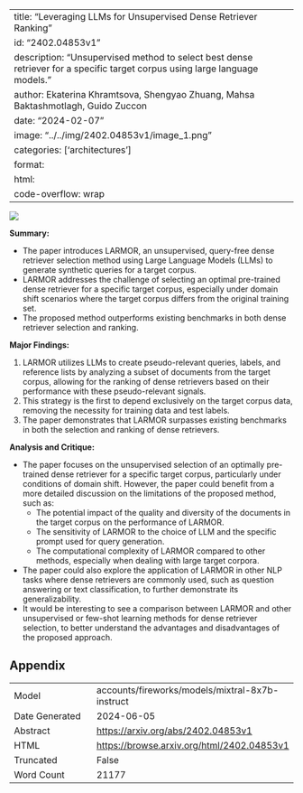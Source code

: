 
---
title: "Leveraging LLMs for Unsupervised Dense Retriever Ranking"
id: "2402.04853v1"
description: "Unsupervised method to select best dense retriever for a specific target corpus using large language models."
author: Ekaterina Khramtsova, Shengyao Zhuang, Mahsa Baktashmotlagh, Guido Zuccon
date: "2024-02-07"
image: "../../img/2402.04853v1/image_1.png"
categories: ['architectures']
format:
  html:
    code-overflow: wrap
---

![](../../img/2402.04853v1/image_1.png)

**Summary:**

- The paper introduces LARMOR, an unsupervised, query-free dense retriever selection method using Large Language Models (LLMs) to generate synthetic queries for a target corpus.
- LARMOR addresses the challenge of selecting an optimal pre-trained dense retriever for a specific target corpus, especially under domain shift scenarios where the target corpus differs from the original training set.
- The proposed method outperforms existing benchmarks in both dense retriever selection and ranking.

**Major Findings:**

1. LARMOR utilizes LLMs to create pseudo-relevant queries, labels, and reference lists by analyzing a subset of documents from the target corpus, allowing for the ranking of dense retrievers based on their performance with these pseudo-relevant signals.
2. This strategy is the first to depend exclusively on the target corpus data, removing the necessity for training data and test labels.
3. The paper demonstrates that LARMOR surpasses existing benchmarks in both the selection and ranking of dense retrievers.

**Analysis and Critique:**

- The paper focuses on the unsupervised selection of an optimally pre-trained dense retriever for a specific target corpus, particularly under conditions of domain shift. However, the paper could benefit from a more detailed discussion on the limitations of the proposed method, such as:
  - The potential impact of the quality and diversity of the documents in the target corpus on the performance of LARMOR.
  - The sensitivity of LARMOR to the choice of LLM and the specific prompt used for query generation.
  - The computational complexity of LARMOR compared to other methods, especially when dealing with large target corpora.
- The paper could also explore the application of LARMOR in other NLP tasks where dense retrievers are commonly used, such as question answering or text classification, to further demonstrate its generalizability.
- It would be interesting to see a comparison between LARMOR and other unsupervised or few-shot learning methods for dense retriever selection, to better understand the advantages and disadvantages of the proposed approach.

## Appendix

|          |          |
|----------|----------|
| Model     | accounts/fireworks/models/mixtral-8x7b-instruct       |
| Date Generated     | 2024-06-05       |
| Abstract | [https://arxiv.org/abs/2402.04853v1](https://arxiv.org/abs/2402.04853v1)        |
| HTML     | [https://browse.arxiv.org/html/2402.04853v1](https://browse.arxiv.org/html/2402.04853v1)       |
| Truncated       | False       |
| Word Count       | 21177       |